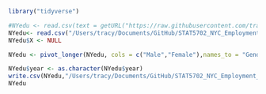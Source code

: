 ```r
library("tidyverse")
```


```r
#NYedu <- read.csv(text = getURL("https://raw.githubusercontent.com/tracy3057/STAT5702_NYC_Employment_Analysis/main/DataPreprocessing/Data/education/NY_Edu.csv"))
NYedu<- read.csv("/Users/tracy/Documents/GitHub/STAT5702_NYC_Employment_Analysis/DataPreprocessing/Data/education/NY_Edu.csv")
NYedu$X <- NULL

NYedu <- pivot_longer(NYedu, cols = c("Male","Female"),names_to = "Gender",values_to = "NumEducated")

NYedu$year <- as.character(NYedu$year)
write.csv(NYedu,"/Users/tracy/Documents/GitHub/STAT5702_NYC_Employment_Analysis/DataPreprocessing/Data/education/NY_Edu_tidy.csv", row.names = FALSE)
NYedu
```
